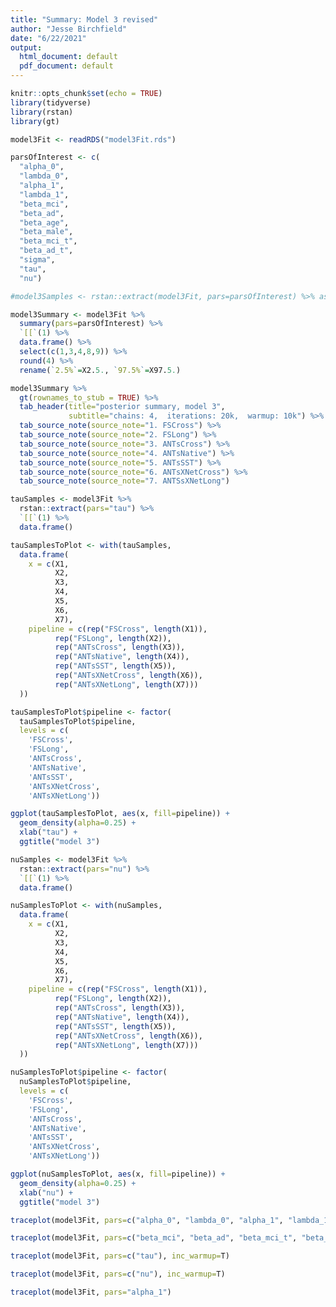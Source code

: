 ```yaml
---
title: "Summary: Model 3 revised"
author: "Jesse Birchfield"
date: "6/22/2021"
output:
  html_document: default
  pdf_document: default
---
```


```r
knitr::opts_chunk$set(echo = TRUE)
library(tidyverse)
library(rstan) 
library(gt)
```
\n\n
```r

model3Fit <- readRDS("model3Fit.rds")

parsOfInterest <- c(
  "alpha_0",
  "lambda_0",
  "alpha_1",
  "lambda_1",
  "beta_mci",
  "beta_ad",
  "beta_age",
  "beta_male",
  "beta_mci_t",
  "beta_ad_t",
  "sigma",
  "tau",
  "nu")

#model3Samples <- rstan::extract(model3Fit, pars=parsOfInterest) %>% as.data.frame()

model3Summary <- model3Fit %>% 
  summary(pars=parsOfInterest) %>% 
  `[[`(1) %>% 
  data.frame() %>% 
  select(c(1,3,4,8,9)) %>% 
  round(4) %>% 
  rename(`2.5%`=X2.5., `97.5%`=X97.5.)

model3Summary %>% 
  gt(rownames_to_stub = TRUE) %>%
  tab_header(title="posterior summary, model 3",
             subtitle="chains: 4,  iterations: 20k,  warmup: 10k") %>%
  tab_source_note(source_note="1. FSCross") %>%
  tab_source_note(source_note="2. FSLong") %>%
  tab_source_note(source_note="3. ANTsCross") %>%
  tab_source_note(source_note="4. ANTsNative") %>%
  tab_source_note(source_note="5. ANTsSST") %>%
  tab_source_note(source_note="6. ANTsXNetCross") %>%
  tab_source_note(source_note="7. ANTSsXNetLong")

```
\n\n
```r

tauSamples <- model3Fit %>% 
  rstan::extract(pars="tau") %>% 
  `[[`(1) %>% 
  data.frame()

tauSamplesToPlot <- with(tauSamples,
  data.frame(
    x = c(X1,
          X2,
          X3,
          X4,
          X5,
          X6,
          X7),
    pipeline = c(rep("FSCross", length(X1)),
          rep("FSLong", length(X2)),
          rep("ANTsCross", length(X3)),
          rep("ANTsNative", length(X4)),
          rep("ANTsSST", length(X5)),
          rep("ANTsXNetCross", length(X6)),
          rep("ANTsXNetLong", length(X7)))
  ))

tauSamplesToPlot$pipeline <- factor(
  tauSamplesToPlot$pipeline,
  levels = c(
    'FSCross',
    'FSLong',
    'ANTsCross',
    'ANTsNative',
    'ANTsSST',
    'ANTsXNetCross',
    'ANTsXNetLong'))

ggplot(tauSamplesToPlot, aes(x, fill=pipeline)) + 
  geom_density(alpha=0.25) + 
  xlab("tau") + 
  ggtitle("model 3")

```

\n\n
```r

nuSamples <- model3Fit %>% 
  rstan::extract(pars="nu") %>% 
  `[[`(1) %>% 
  data.frame()

nuSamplesToPlot <- with(nuSamples,
  data.frame(
    x = c(X1,
          X2,
          X3,
          X4,
          X5,
          X6,
          X7),
    pipeline = c(rep("FSCross", length(X1)),
          rep("FSLong", length(X2)),
          rep("ANTsCross", length(X3)),
          rep("ANTsNative", length(X4)),
          rep("ANTsSST", length(X5)),
          rep("ANTsXNetCross", length(X6)),
          rep("ANTsXNetLong", length(X7)))
  ))

nuSamplesToPlot$pipeline <- factor(
  nuSamplesToPlot$pipeline,
  levels = c(
    'FSCross',
    'FSLong',
    'ANTsCross',
    'ANTsNative',
    'ANTsSST',
    'ANTsXNetCross',
    'ANTsXNetLong'))

ggplot(nuSamplesToPlot, aes(x, fill=pipeline)) + 
  geom_density(alpha=0.25) + 
  xlab("nu") + 
  ggtitle("model 3")

```

```r

traceplot(model3Fit, pars=c("alpha_0", "lambda_0", "alpha_1", "lambda_1", "sigma"), inc_warmup=T)

traceplot(model3Fit, pars=c("beta_mci", "beta_ad", "beta_mci_t", "beta_ad_t", "beta_age", "beta_male"), inc_warmup=T)

traceplot(model3Fit, pars=c("tau"), inc_warmup=T)

traceplot(model3Fit, pars=c("nu"), inc_warmup=T)


```
```r

traceplot(model3Fit, pars="alpha_1")


```

